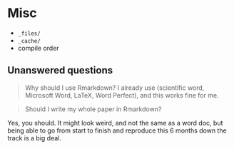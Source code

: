 # Misc

* `_files/`
* `_cache/`
* compile order

## Unanswered questions

> Why should I use Rmarkdown? I already use <insert> (scientific word, Microsoft Word, LaTeX, Word Perfect), and this works fine for me.

> Should I write my whole paper in Rmarkdown?

Yes, you should. It might look weird, and not the same as a word doc, but being able to go from start to finish and reproduce this 6 months down the track is a big deal.
